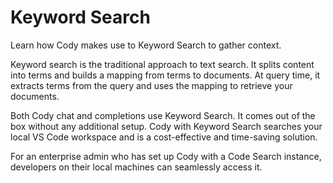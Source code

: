 # Keyword Search

<p className="subtitle">Learn how Cody makes use to Keyword Search to gather context.</p>

Keyword search is the traditional approach to text search. It splits content into terms and builds a mapping from terms to documents. At query time, it extracts terms from the query and uses the mapping to retrieve your documents.

Both Cody chat and completions use Keyword Search. It comes out of the box without any additional setup. Cody with Keyword Search searches your local VS Code workspace and is a cost-effective and time-saving solution.

For an enterprise admin who has set up Cody with a Code Search instance, developers on their local machines can seamlessly access it.
